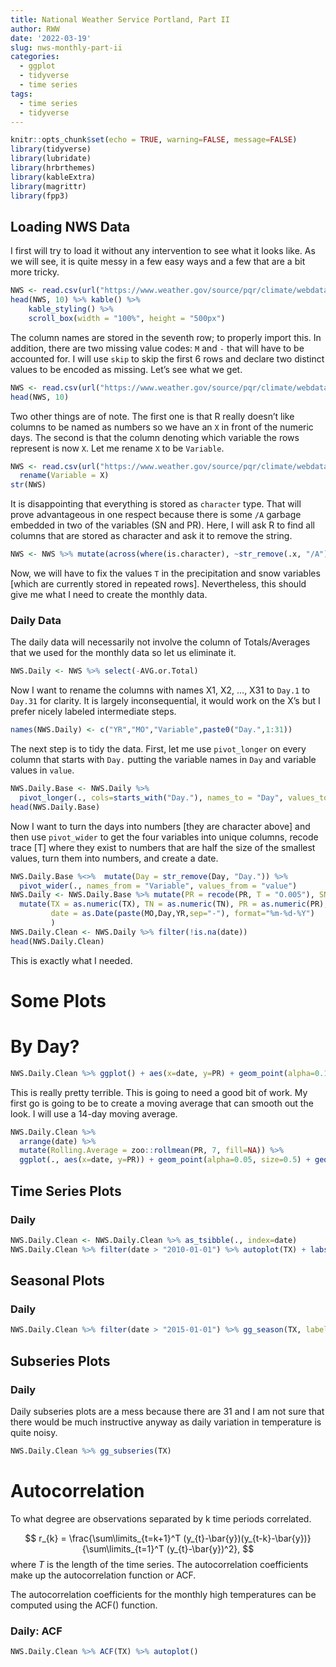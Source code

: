 ```yaml
---
title: National Weather Service Portland, Part II
author: RWW
date: '2022-03-19'
slug: nws-monthly-part-ii
categories:
  - ggplot
  - tidyverse
  - time series
tags:
  - time series
  - tidyverse
---
```


```r
knitr::opts_chunk$set(echo = TRUE, warning=FALSE, message=FALSE)
library(tidyverse)
library(lubridate)
library(hrbrthemes)
library(kableExtra)
library(magrittr)
library(fpp3)
```

## Loading NWS Data

I first will try to load it without any intervention to see what it looks like.  As we will see, it is quite messy in a few easy ways and a few that are a bit more tricky.

```r
NWS <- read.csv(url("https://www.weather.gov/source/pqr/climate/webdata/Portland_dailyclimatedata.csv"))
head(NWS, 10) %>% kable() %>%
    kable_styling() %>%
    scroll_box(width = "100%", height = "500px")
```

The column names are stored in the seventh row; to properly import this.  In addition, there are two missing value codes: `M` and `-` that will have to be accounted for.  I will use `skip` to skip the first 6 rows and declare two distinct values to be encoded as missing.  Let's see what we get.

```r
NWS <- read.csv(url("https://www.weather.gov/source/pqr/climate/webdata/Portland_dailyclimatedata.csv"), skip=6, na.strings = c("M","-"))
head(NWS, 10)
```

Two other things are of note.  The first one is that R really doesn't like columns to be named as numbers so we have an `X` in front of the numeric days.  The second is that the column denoting which variable the rows represent is now `X`.  Let me rename `X` to be `Variable`.


```r
NWS <- read.csv(url("https://www.weather.gov/source/pqr/climate/webdata/Portland_dailyclimatedata.csv"), skip=6, na.strings = c("M","-")) %>% 
  rename(Variable = X)
str(NWS)
```

It is disappointing that everything is stored as `character` type.  That will prove advantageous in one respect because there is some `/A` garbage embedded in two of the variables (SN and PR).  Here, I will ask R to find all columns that are stored as character and ask it to remove the string.

```r
NWS <- NWS %>% mutate(across(where(is.character), ~str_remove(.x, "/A")))
```

Now, we will have to fix the values `T` in the precipitation and snow variables [which are currently stored in repeated rows].  Nevertheless, this should give me what I need to create the monthly data.

### Daily Data

The daily data will necessarily not involve the column of Totals/Averages that we used for the monthly data so let us eliminate it.

```r
NWS.Daily <- NWS %>% select(-AVG.or.Total)
```

Now I want to rename the columns with names X1, X2, ..., X31 to `Day.1` to `Day.31` for clarity.  It is largely inconsequential, it would work on the X's but I prefer nicely labeled intermediate steps.

```r
names(NWS.Daily) <- c("YR","MO","Variable",paste0("Day.",1:31))
```

The next step is to tidy the data.  First, let me use `pivot_longer` on every column that starts with `Day.` putting the variable names in `Day` and variable values in `value`.

```r
NWS.Daily.Base <- NWS.Daily %>% 
  pivot_longer(., cols=starts_with("Day."), names_to = "Day", values_to = "value")
head(NWS.Daily.Base)
```

Now I want to turn the days into numbers [they are character above] and then use `pivot_wider` to get the four variables into unique columns, recode trace [T] where they exist to numbers that are half the size of the smallest values, turn them into numbers, and create a date.

```r
NWS.Daily.Base %<>%  mutate(Day = str_remove(Day, "Day.")) %>%  
  pivot_wider(., names_from = "Variable", values_from = "value") 
NWS.Daily <- NWS.Daily.Base %>% mutate(PR = recode(PR, T = "O.005"), SN = recode(SN, T = "O.005")) %>% 
  mutate(TX = as.numeric(TX), TN = as.numeric(TN), PR = as.numeric(PR), SN = as.numeric(SN), 
         date = as.Date(paste(MO,Day,YR,sep="-"), format="%m-%d-%Y")
         )
NWS.Daily.Clean <- NWS.Daily %>% filter(!is.na(date))
head(NWS.Daily.Clean)
```

This is exactly what I needed.

# Some Plots


# By Day?

```r
NWS.Daily.Clean %>% ggplot() + aes(x=date, y=PR) + geom_point(alpha=0.1) + theme_ipsum_rc() + labs(title="Daily Precipitation")
```

This is really pretty terrible.  This is going to need a good bit of work.  My first go is going to be to create a moving average that can smooth out the look.  I will use a 14-day moving average.

```r
NWS.Daily.Clean %>% 
  arrange(date) %>% 
  mutate(Rolling.Average = zoo::rollmean(PR, 7, fill=NA)) %>%
  ggplot(., aes(x=date, y=PR)) + geom_point(alpha=0.05, size=0.5) + geom_line(aes(x=date, y=Rolling.Average), inherit.aes=FALSE, color="red") + theme_ipsum_rc() + labs(title="Daily Precipitation")
```


## Time Series Plots

### Daily

```r
NWS.Daily.Clean <- NWS.Daily.Clean %>% as_tsibble(., index=date)
NWS.Daily.Clean %>% filter(date > "2010-01-01") %>% autoplot(TX) + labs(title="Daily High Temperatures in Portland, Oregon", caption = "Data from NWS", x = "Date", y="High Temperature (deg F)")
```

## Seasonal Plots

### Daily

```r
NWS.Daily.Clean %>% filter(date > "2015-01-01") %>% gg_season(TX, labels = "both")
```

## Subseries Plots

### Daily

Daily subseries plots are a mess because there are 31 and I am not sure that there would be much instructive anyway as daily variation in temperature is quite noisy.

```r
NWS.Daily.Clean %>% gg_subseries(TX)
```

# Autocorrelation

To what degree are observations separated by k time periods correlated.

$$
r_{k} = \frac{\sum\limits_{t=k+1}^T (y_{t}-\bar{y})(y_{t-k}-\bar{y})}
 {\sum\limits_{t=1}^T (y_{t}-\bar{y})^2},
$$
where $T$ is the length of the time series. The autocorrelation coefficients make up the autocorrelation function or ACF.

The autocorrelation coefficients for the monthly high temperatures can be computed using the ACF() function.


### Daily: ACF

```r
NWS.Daily.Clean %>% ACF(TX) %>% autoplot()
```


